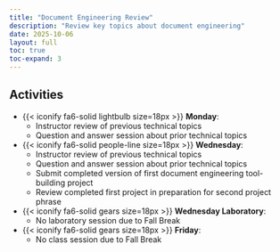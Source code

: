 ```yaml
---
title: "Document Engineering Review"
description: "Review key topics about document engineering"
date: 2025-10-06
layout: full
toc: true
toc-expand: 3
---
```


## Activities

- {{< iconify fa6-solid lightbulb size=18px >}} **Monday**:
  - Instructor review of previous technical topics
  - Question and answer session about prior technical topics
- {{< iconify fa6-solid people-line size=18px >}} **Wednesday**:
  - Instructor review of previous technical topics
  - Question and answer session about prior technical topics
  - Submit completed version of first document engineering tool-building project
  - Review completed first project in preparation for second project phrase
- {{< iconify fa6-solid gears size=18px >}} **Wednesday Laboratory**:
  - No laboratory session due to Fall Break
- {{< iconify fa6-solid gears size=18px >}} **Friday**:
  - No class session due to Fall Break
